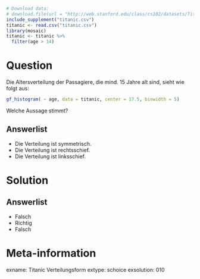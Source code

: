 ```r
# Download data:
# download.file(url = "http://web.stanford.edu/class/cs102/datasets/Titanic.csv", destfile = "titanic.csv" )
include_supplement("titanic.csv")
titanic <- read.csv("titanic.csv")
library(mosaic)
titanic <- titanic %>% 
  filter(age > 14)
```

Question
========

Die Altersverteilung der Passagiere, die mind. 15 Jahre alt sind, sieht wie folgt aus:

```r
gf_histogram( ~ age, data = titanic, center = 17.5, binwidth = 5)
```


Welche Aussage stimmt?

Answerlist
----------
* Die Verteilung ist symmetrisch.
* Die Verteilung ist rechtsschief.
* Die Verteilung ist linksschief.


Solution
========

Answerlist
----------
* Falsch
* Richtig
* Falsch

Meta-information
================
exname: Titanic Verteilungsform
extype: schoice
exsolution: 010